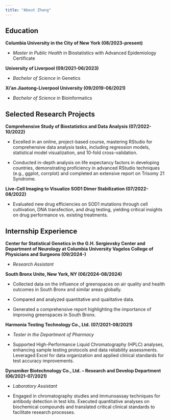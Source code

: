 ```yaml
---
title: "About Zhang"
---
```


## Education

**Columbia University in the City of New York (08/2023-present)**

- *Master in Public Health* in Biostatistics with Advanced Epidemiology Certificate

**University of Liverpool (09/2021-06/2023)**

- *Bachelor of Science* in Genetics

**Xi’an Jiaotong-Liverpool University (09/2019-06/2021)**

- *Bachelor of Science* in Bioinformatics 


## Selected Research Projects

**Comprehensive Study of Biostatistics and Data Analysis (07/2022-10/2022)**

- Excelled in an online, project-based course, mastering RStudio for comprehensive data analysis tasks, including regression models, statistical model visualization, and 10-fold cross-validation. 

- Conducted in-depth analysis on life expectancy factors in developing countries, demonstrating proficiency in advanced RStudio techniques (e.g., ggplot, corrplot) and completed an extensive report on Trisomy 21 Syndrome.

**Live-Cell Imaging to Visualize SOD1 Dimer Stabilization (07/2022-08/2022)**

- Evaluated new drug efficiencies on SOD1 mutations through cell cultivation, DNA transfection, and drug testing, yielding critical insights on drug performance vs. existing treatments.


## Internship Experience

**Center for Statistical Genetics in the G.H. Sergievsky Center and Department of Neurology at Columbia University Vagelos College of Physicians and Surgeons (09/2024-)**

- *Research Assistant*

**South Bronx Unite, New York, NY (06/2024-08/2024)**

- Collected data on the influence of greenspaces on air quality and health outcomes in South Bronx and similar areas globally.

- Compared and analyzed quantitative and qualitative data.

- Generated a comprehensive report highlighting the importance of improving greenspaces in South Bronx.

**Harmonia Testing Technology Co., Ltd. (07/2021-08/2021)**

- *Tester in the Department of Pharmacy*

- Supported High-Performance Liquid Chromatography (HPLC) analyses, enhancing sample testing protocols and data reliability assessments. Leveraged Excel for data organization and applied clinical standards for test accuracy improvements.

**Dynamiker Biotechnology Co., Ltd. – Research and Develop Department (06/2021-07/2021)**

- *Laboratory Assistant*

- Engaged in chromatography studies and immunoassay techniques for antibody detection in test kits. Executed quantitative analyses on biochemical compounds and translated critical clinical standards to facilitate research processes.


